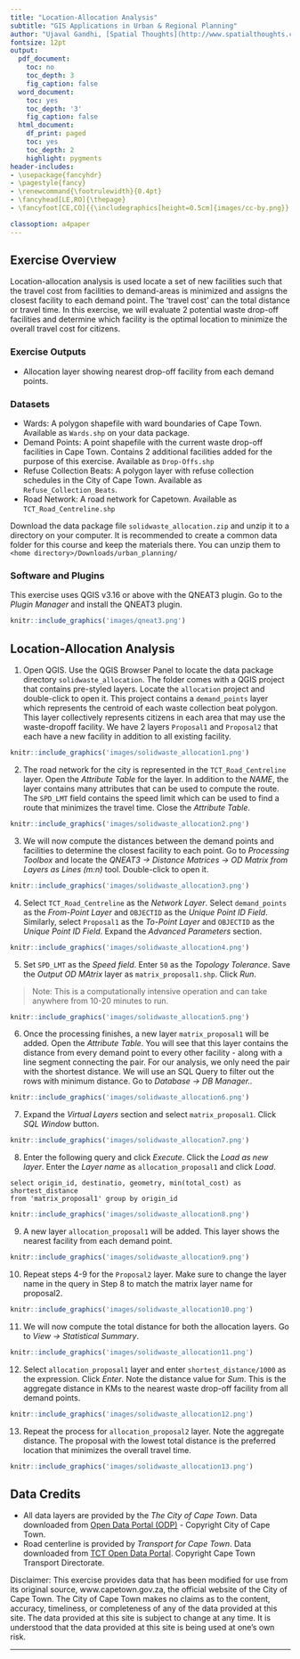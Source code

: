 ```yaml
---
title: "Location-Allocation Analysis"
subtitle: "GIS Applications in Urban & Regional Planning"
author: "Ujaval Gandhi, [Spatial Thoughts](http://www.spatialthoughts.com)"
fontsize: 12pt
output:
  pdf_document:
    toc: no
    toc_depth: 3
    fig_caption: false
  word_document:
    toc: yes
    toc_depth: '3'
    fig_caption: false
  html_document:
    df_print: paged
    toc: yes
    toc_depth: 2
    highlight: pygments
header-includes:
- \usepackage{fancyhdr}
- \pagestyle{fancy}
- \renewcommand{\footrulewidth}{0.4pt}
- \fancyhead[LE,RO]{\thepage}
- \fancyfoot[CE,CO]{{\includegraphics[height=0.5cm]{images/cc-by.png}} Ujaval Gandhi http://www.spatialthoughts.com}

classoption: a4paper
---
```


\newpage

\tableofcontents

\pagenumbering{arabic} 

\newpage

## Exercise Overview

Location-allocation analysis is used locate a set of new facilities such that the travel cost from facilities to demand-areas is minimized and assigns the closest facility to each demand point. The 'travel cost' can the total distance or travel time. In this exercise, we will evaluate 2 potential waste drop-off facilities and determine which facility is the optimal location to minimize the overall travel cost for citizens.

### Exercise Outputs

- Allocation layer showing nearest drop-off facility from each demand points.


### Datasets

- Wards: A polygon shapefile with ward boundaries of Cape Town. Available as `Wards.shp` on your data package.
- Demand Points: A point shapefile with the current waste drop-off facilities in Cape Town. Contains 2 additional facilities added for the purpose of this exercise. Available as `Drop-Offs.shp`
- Refuse Collection Beats: A polygon layer with refuse collection schedules in the City of Cape Town. Available as `Refuse_Collection_Beats`.
- Road Network: A road network for Capetown. Available as `TCT_Road_Centreline.shp`

Download the data package file `solidwaste_allocation.zip` and unzip it to a directory on your computer. It is recommended to create a common data folder for this course and keep the materials there. You can unzip them to `<home directory>/Downloads/urban_planning/`

\newpage

### Software and Plugins

This exercise uses QGIS v3.16 or above with the QNEAT3 plugin. Go to the *Plugin Manager* and install the QNEAT3 plugin.

```r
knitr::include_graphics('images/qneat3.png')
```

\newpage

## Location-Allocation Analysis

1.  Open QGIS.  Use the QGIS Browser Panel to locate the data package directory `solidwaste_allocation`. The folder comes with a QGIS project that contains pre-styled layers. Locate the `allocation` project and double-click to open it. This project contains a `demand_points` layer which represents the centroid of each waste collection beat polygon. This layer collectively represents citizens in each area that may use the waste-dropoff facility. We have 2 layers `Proposal1` and `Proposal2` that each have a new facility in addition to all existing facility. 

```r
knitr::include_graphics('images/solidwaste_allocation1.png')
```

2. The road network for the city is represented in the `TCT_Road_Centreline` layer. Open the *Attribute Table* for the layer. In addition to the *NAME*, the layer contains many attributes that can be used to compute the route. The `SPD_LMT` field contains the speed limit which can be used to find a route that minimizes the travel time. Close the *Attribute Table*.

```r
knitr::include_graphics('images/solidwaste_allocation2.png')
```

3. We will now compute the distances between the demand points and facilities to determine the closest facility to each point. Go to *Processing Toolbox* and locate the *QNEAT3 &rarr; Distance Matrices &rarr; OD Matrix from Layers as Lines (m:n)* tool. Double-click to open it.

```r
knitr::include_graphics('images/solidwaste_allocation3.png')
```

4. Select `TCT_Road_Centreline` as the *Network Layer*. Select `demand_points` as the *From-Point Layer* and `OBJECTID` as the *Unique Point ID Field*. Similarly, select `Proposal1` as the *To-Point Layer* and  `OBJECTID` as the *Unique Point ID Field*. Expand the *Advanced Parameters* section.

```r
knitr::include_graphics('images/solidwaste_allocation4.png')
```

5. Set `SPD_LMT` as the *Speed field*. Enter `50` as the *Topology Tolerance*. Save the *Output OD MAtrix* layer as `matrix_proposal1.shp`. Click *Run*.

> Note: This is a computationally intensive operation and can take anywhere from 10-20 minutes to run.

```r
knitr::include_graphics('images/solidwaste_allocation5.png')
```

6. Once the processing finishes, a new layer `matrix_proposal1` will be added. Open the *Attribute Table*. You will see that this layer contains the distance from every demand point to every other facility - along with a line segment connecting the pair. For our analysis, we only need the pair with the shortest distance. We will use an SQL Query to filter out the rows with minimum distance. Go to *Database &rarr; DB Manager..*

```r
knitr::include_graphics('images/solidwaste_allocation6.png')
```

7. Expand the *Virtual Layers* section and select `matrix_proposal1`. Click *SQL Window* button.

```r
knitr::include_graphics('images/solidwaste_allocation7.png')
```

8. Enter the following query and click *Execute*. Click the *Load as new layer*. Enter the *Layer name* as `allocation_proposal1` and click *Load*.

```
select origin_id, destinatio, geometry, min(total_cost) as shortest_distance
from 'matrix_proposal1' group by origin_id
```

```r
knitr::include_graphics('images/solidwaste_allocation8.png')
```

9. A new layer `allocation_proposal1` will be added. This layer shows the nearest facility from each demand point.

```r
knitr::include_graphics('images/solidwaste_allocation9.png')
```

10. Repeat steps 4-9 for the `Proposal2` layer. Make sure to change the layer name in the query in Step 8 to match the matrix layer name for proposal2.

```r
knitr::include_graphics('images/solidwaste_allocation10.png')
```

11. We will now compute the total distance for both the allocation layers. Go to *View &rarr; Statistical Summary*.

```r
knitr::include_graphics('images/solidwaste_allocation11.png')
```

12. Select `allocation_proposal1` layer and enter `shortest_distance/1000` as the expression. Click *Enter*. Note the distance value for *Sum*. This is the aggregate distance in KMs to the nearest waste drop-off facility from all demand points.

```r
knitr::include_graphics('images/solidwaste_allocation12.png')
```

13. Repeat the process for `allocation_proposal2` layer. Note the aggregate distance. The proposal with the lowest total distance is the preferred location that minimizes the overall travel time.

```r
knitr::include_graphics('images/solidwaste_allocation13.png')
```

\newpage


## Data Credits

- All data layers are provided by the *The City of Cape Town*. Data downloaded from [Open Data Portal (ODP)](https://odp.capetown.gov.za/) - Copyright City of Cape Town. 
- Road centerline is provided by *Transport for Cape Town*. Data downloaded from [TCT Open Data Portal](https://odp-cctegis.opendata.arcgis.com/datasets/tct-road-centreline). Copyright Cape Town Transport Directorate.

Disclaimer: This exercise provides data that has been modified for use from its original source, www.capetown.gov.za, the official website of the City of Cape Town. The City of Cape Town makes no claims as to the content, accuracy, timeliness, or completeness of any of the data provided at this site. The data provided at this site is subject to change at any time. It is understood that the data provided at this site is being used at one’s own risk.

***